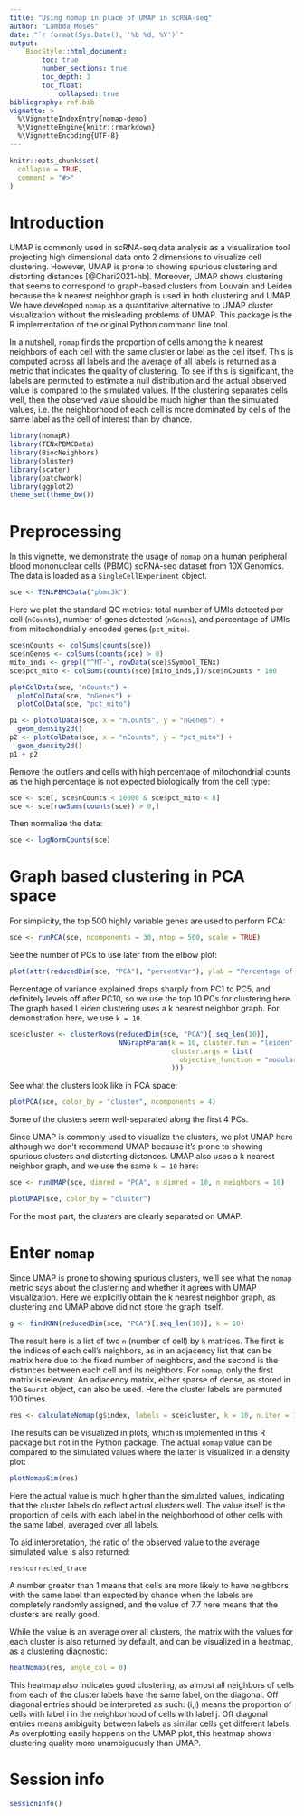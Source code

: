 ```yaml
---
title: "Using nomap in place of UMAP in scRNA-seq"
author: "Lambda Moses"
date: "`r format(Sys.Date(), '%b %d, %Y')`"
output:
    BiocStyle::html_document:
        toc: true
        number_sections: true
        toc_depth: 3
        toc_float:
            collapsed: true
bibliography: ref.bib
vignette: >
  %\VignetteIndexEntry{nomap-demo}
  %\VignetteEngine{knitr::rmarkdown}
  %\VignetteEncoding{UTF-8}
---
```


```r
knitr::opts_chunk$set(
  collapse = TRUE,
  comment = "#>"
)
```

# Introduction
UMAP is commonly used in scRNA-seq data analysis as a visualization tool projecting high dimensional data onto 2 dimensions to visualize cell clustering. However, UMAP is prone to showing spurious clustering and distorting distances [@Chari2021-hb]. Moreover, UMAP shows clustering that seems to correspond to graph-based clusters from Louvain and Leiden because the k nearest neighbor graph is used in both clustering and UMAP. We have developed `nomap` as a quantitative alternative to UMAP cluster visualization without the misleading problems of UMAP. This package is the R implementation of the original Python command line tool.

In a nutshell, `nomap` finds the proportion of cells among the k nearest neighbors of each cell with the same cluster or label as the cell itself. This is computed across all labels and the average of all labels is returned as a metric that indicates the quality of clustering. To see if this is significant, the labels are permuted to estimate a null distribution and the actual observed value is compared to the simulated values. If the clustering separates cells well, then the observed value should be much higher than the simulated values, i.e. the neighborhood of each cell is more dominated by cells of the same label as the cell of interest than by chance.

```r
library(nomapR)
library(TENxPBMCData)
library(BiocNeighbors)
library(bluster)
library(scater)
library(patchwork)
library(ggplot2)
theme_set(theme_bw())
```

# Preprocessing
In this vignette, we demonstrate the usage of `nomap` on a human peripheral blood mononuclear cells (PBMC) scRNA-seq dataset from 10X Genomics. The data is loaded as a `SingleCellExperiment` object.
```r
sce <- TENxPBMCData("pbmc3k")
```

Here we plot the standard QC metrics: total number of UMIs detected per cell (`nCounts`), number of genes detected (`nGenes`), and percentage of UMIs from mitochondrially encoded genes (`pct_mito`).

```r
sce$nCounts <- colSums(counts(sce))
sce$nGenes <- colSums(counts(sce) > 0)
mito_inds <- grepl("^MT-", rowData(sce)$Symbol_TENx)
sce$pct_mito <- colSums(counts(sce)[mito_inds,])/sce$nCounts * 100
```

```r
plotColData(sce, "nCounts") +
  plotColData(sce, "nGenes") +
  plotColData(sce, "pct_mito")
```

```r
p1 <- plotColData(sce, x = "nCounts", y = "nGenes") +
  geom_density2d()
p2 <- plotColData(sce, x = "nCounts", y = "pct_mito") +
  geom_density2d()
p1 + p2
```

Remove the outliers and cells with high percentage of mitochondrial counts as the high percentage is not expected biologically from the cell type:
```r
sce <- sce[, sce$nCounts < 10000 & sce$pct_mito < 8]
sce <- sce[rowSums(counts(sce)) > 0,]
```

Then normalize the data:
```r
sce <- logNormCounts(sce)
```

# Graph based clustering in PCA space
For simplicity, the top 500 highly variable genes are used to perform PCA:
```r
sce <- runPCA(sce, ncomponents = 30, ntop = 500, scale = TRUE)
```

See the number of PCs to use later from the elbow plot:
```r
plot(attr(reducedDim(sce, "PCA"), "percentVar"), ylab = "Percentage of variance explained")
```

Percentage of variance explained drops sharply from PC1 to PC5, and definitely levels off after PC10, so we use the top 10 PCs for clustering here. The graph based Leiden clustering uses a k nearest neighbor graph. For demonstration here, we use `k = 10`.

```r
sce$cluster <- clusterRows(reducedDim(sce, "PCA")[,seq_len(10)],
                           NNGraphParam(k = 10, cluster.fun = "leiden",
                                        cluster.args = list(
                                          objective_function = "modularity"
                                        )))
```

See what the clusters look like in PCA space:
```r
plotPCA(sce, color_by = "cluster", ncomponents = 4)
```

Some of the clusters seem well-separated along the first 4 PCs.

Since UMAP is commonly used to visualize the clusters, we plot UMAP here although we don't recommend UMAP because it's prone to showing spurious clusters and distorting distances. UMAP also uses a k nearest neighbor graph, and we use the same `k = 10` here:
```r
sce <- runUMAP(sce, dimred = "PCA", n_dimred = 10, n_neighbors = 10)
```

```r
plotUMAP(sce, color_by = "cluster")
```

For the most part, the clusters are clearly separated on UMAP.

# Enter `nomap`
Since UMAP is prone to showing spurious clusters, we'll see what the `nomap` metric says about the clustering and whether it agrees with UMAP visualization. Here we explicitly obtain the k nearest neighbor graph, as clustering and UMAP above did not store the graph itself.

```r
g <- findKNN(reducedDim(sce, "PCA")[,seq_len(10)], k = 10)
```

The result here is a list of two `n` (number of cell) by `k` matrices. The first is the indices of each cell's neighbors, as in an adjacency list that can be matrix here due to the fixed number of neighbors, and the second is the distances between each cell and its neighbors. For `nomap`, only the first matrix is relevant. An adjacency matrix, either sparse of dense, as stored in the `Seurat` object, can also be used. Here the cluster labels are permuted 100 times.

```r
res <- calculateNomap(g$index, labels = sce$cluster, k = 10, n.iter = 100)
```

The results can be visualized in plots, which is implemented in this R package but not in the Python package. The actual `nomap` value can be compared to the simulated values where the latter is visualized in a density plot:
```r
plotNomapSim(res)
```

Here the actual value is much higher than the simulated values, indicating that the cluster labels do reflect actual clusters well. The value itself is the proportion of cells with each label in the neighborhood of other cells with the same label, averaged over all labels. 

To aid interpretation, the ratio of the observed value to the average simulated value is also returned:
```r
res$corrected_trace
```

A number greater than 1 means that cells are more likely to have neighbors with the same label than expected by chance when the labels are completely randomly assigned, and the value of 7.7 here means that the clusters are really good.

While the value is an average over all clusters, the matrix with the values for each cluster is also returned by default, and can be visualized in a heatmap, as a clustering diagnostic:

```r
heatNomap(res, angle_col = 0)
```

This heatmap also indicates good clustering, as almost all neighbors of cells from each of the cluster labels have the same label, on the diagonal. Off diagonal entries should be interpreted as such: (i,j) means the proportion of cells with label i in the neighborhood of cells with label j. Off diagonal entries means ambiguity between labels as similar cells get different labels. As overplotting easily happens on the UMAP plot, this heatmap shows clustering quality more unambiguously than UMAP.

# Session info
```r
sessionInfo()
```
